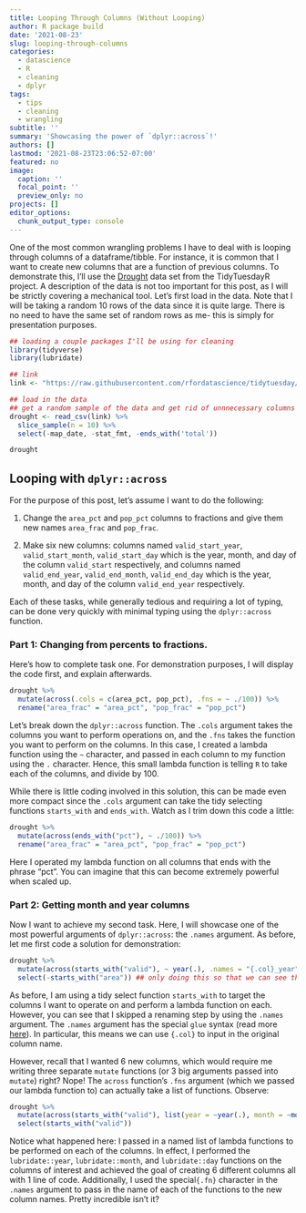 ```yaml
---
title: Looping Through Columns (Without Looping)
author: R package build
date: '2021-08-23'
slug: looping-through-columns
categories:
  - datascience
  - R
  - cleaning
  - dplyr
tags:
  - tips
  - cleaning
  - wrangling
subtitle: ''
summary: 'Showcasing the power of `dplyr::across`!'
authors: []
lastmod: '2021-08-23T23:06:52-07:00'
featured: no
image:
  caption: ''
  focal_point: ''
  preview_only: no
projects: []
editor_options: 
  chunk_output_type: console
---
```


One of the most common wrangling problems I have to deal with is looping through columns of a dataframe/tibble. For instance, it is common that I want to create new columns that are a function of previous columns. To demonstrate this, I'll use the [Drought](https://github.com/rfordatascience/tidytuesday/blob/master/data/2021/2021-07-20/readme.md) data set from the TidyTuesdayR project. A description of the data is not too important for this post, as I will be strictly covering a mechanical tool. Let's first load in the data. Note that I will be taking a random 10 rows of the data since it is quite large. There is no need to have the same set of random rows as me- this is simply for presentation purposes.

```r
## loading a couple packages I'll be using for cleaning
library(tidyverse)
library(lubridate)

## link
link <- "https://raw.githubusercontent.com/rfordatascience/tidytuesday/master/data/2021/2021-07-20/drought.csv"

## load in the data
## get a random sample of the data and get rid of unnnecessary columns
drought <- read_csv(link) %>% 
  slice_sample(n = 10) %>% 
  select(-map_date, -stat_fmt, -ends_with('total')) 

drought
```

## Looping with `dplyr::across`

For the purpose of this post, let's assume I want to do the following: 

1. Change the `area_pct` and `pop_pct` columns to fractions and give them new names `area_frac` and `pop_frac`.

2. Make six new columns: columns named `valid_start_year`, `valid_start_month`, `valid_start_day` which is the year, month, and day of the column `valid_start` respectively, and columns named `valid_end_year`, `valid_end_month`, `valid_end_day` which is the year, month, and day of the column `valid_end_year` respectively. 

Each of these tasks, while generally tedious and requiring a lot of typing, can be done very quickly with minimal typing using the `dplyr::across` function.

### Part 1: Changing from percents to fractions.

Here's how to complete task one. For demonstration purposes, I will display the code first, and explain afterwards.

```r
drought %>% 
  mutate(across(.cols = c(area_pct, pop_pct), .fns = ~ ./100)) %>% 
  rename("area_frac" = "area_pct", "pop_frac" = "pop_pct") 
```

Let's break down the `dplyr::across` function. The `.cols` argument takes the columns you want to perform operations on, and the `.fns` takes the function you want to perform on the columns. In this case, I created a lambda function using the `~` character, and passed in each column to my function using the `.` character. Hence, this small lambda function is telling `R` to take each of the columns, and divide by 100. 

While there is little coding involved in this solution, this can be made even more compact since the `.cols` argument can take the tidy selecting functions `starts_with` and `ends_with`. Watch as I trim down this code a little:

```r
drought %>% 
  mutate(across(ends_with("pct"), ~ ./100)) %>% 
  rename("area_frac" = "area_pct", "pop_frac" = "pop_pct") 
```

Here I operated my lambda function on all columns that ends with the phrase "pct". You can imagine that this can become extremely powerful when scaled up.

### Part 2: Getting month and year columns

Now I want to achieve my second task. Here, I will showcase one of the most powerful arguments of `dplyr::across`: the `.names` argument. As before, let me first code a solution for demonstration:

```r
drought %>% 
  mutate(across(starts_with("valid"), ~ year(.), .names = "{.col}_year")) %>% 
  select(-starts_with("area")) ## only doing this so that we can see the output easier
```

As before, I am using a tidy select function `starts_with` to target the columns I want to operate on and perform a lambda function on each. However, you can see that I skipped a renaming step by using the `.names` argument. The `.names` argument has the special `glue` syntax (read more [here](https://github.com/tidyverse/glue)). In particular, this means we can use `{.col}` to input in the original column name. 

However, recall that I wanted 6 new columns, which would require me writing three separate `mutate` functions (or 3 big arguments passed into `mutate`) right? Nope! The `across` function's `.fns` argument (which we passed our lambda function to) can actually take a list of functions. Observe:

```r
drought %>% 
  mutate(across(starts_with("valid"), list(year = ~year(.), month = ~month(.), day = ~day(.)), .names = "{.col}_{.fn}")) %>% 
  select(starts_with("valid"))
```

Notice what happened here: I passed in a named list of lambda functions to be performed on each of the columns. In effect, I performed the `lubridate::year`, `lubridate::month`, and `lubridate::day` functions on the columns of interest and achieved the goal of creating 6 different columns all with 1 line of code. Additionally, I used the special`{.fn}` character in the `.names` argument to pass in the name of each of the functions to the new column names. Pretty incredible isn't it?



